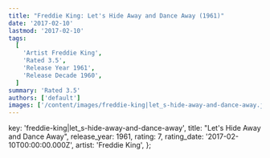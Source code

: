 ```yaml
---
title: "Freddie King: Let's Hide Away and Dance Away (1961)"
date: '2017-02-10'
lastmod: '2017-02-10'
tags:
  [
    'Artist Freddie King',
    'Rated 3.5',
    'Release Year 1961',
    'Release Decade 1960',
  ]
summary: 'Rated 3.5'
authors: ['default']
images: ['/content/images/freddie-king|let_s-hide-away-and-dance-away.jpg']
---
```


  key: 'freddie-king|let_s-hide-away-and-dance-away',
  title: "Let's Hide Away and Dance Away",
  release_year: 1961,
  rating: 7,
  rating_date: '2017-02-10T00:00:00.000Z',
  artist: 'Freddie King',
};

<MusicRating data={data} />
